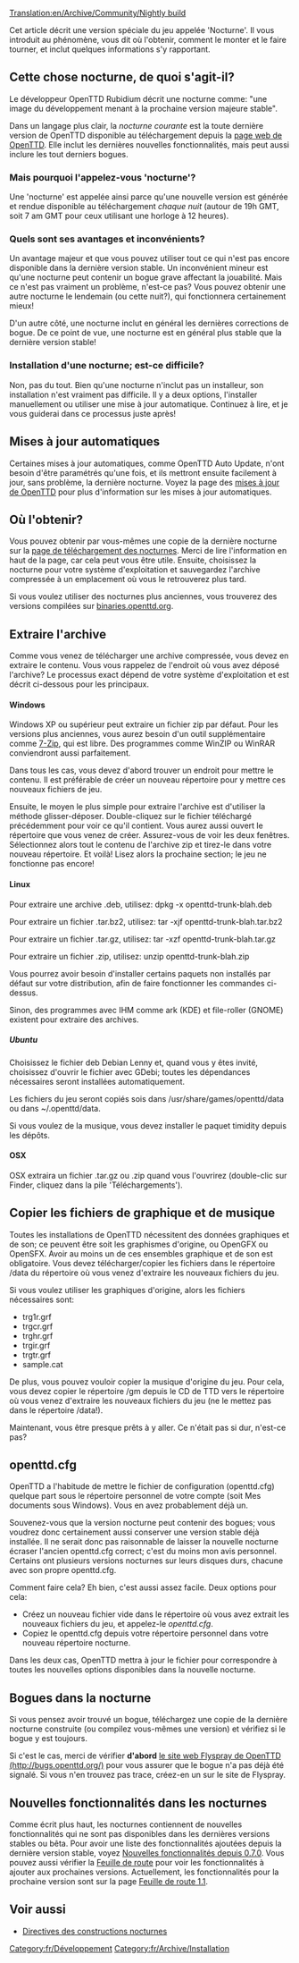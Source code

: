 [[Translation:en/Archive/Community/Nightly build]]

Cet article décrit une version spéciale du jeu appelée 'Nocturne'. Il vous introduit au phénomène, vous dit où l'obtenir, comment le monter et le faire tourner, et inclut quelques informations s'y rapportant.

== Cette chose nocturne, de quoi s'agit-il? ==
Le développeur OpenTTD Rubidium décrit une nocturne comme: "une image du développement menant à la prochaine version majeure stable".

Dans un langage plus clair, la ''nocturne courante'' est la toute dernière version de OpenTTD disponible au téléchargement depuis la [http://nightly.openttd.org/ page web de OpenTTD]. Elle inclut les dernières nouvelles fonctionnalités, mais peut aussi inclure les tout derniers bogues.

=== Mais pourquoi l'appelez-vous 'nocturne'? ===
Une 'nocturne' est appelée ainsi parce qu'une nouvelle version est générée et rendue disponible au téléchargement ''chaque nuit'' (autour de 19h GMT, soit 7 am GMT pour ceux utilisant une horloge à 12 heures).

=== Quels sont ses avantages et inconvénients? ===
Un avantage majeur et que vous pouvez utiliser tout ce qui n'est pas encore disponible dans la dernière version stable. Un inconvénient mineur est qu'une nocturne peut contenir un bogue grave affectant la jouabilité. Mais ce n'est pas vraiment un problème, n'est-ce pas? Vous pouvez obtenir une autre nocturne le lendemain (ou cette nuit?), qui fonctionnera certainement mieux!

D'un autre côté, une nocturne inclut en général les dernières corrections de bogue. De ce point de vue, une nocturne est en général plus stable que la dernière version stable!

=== Installation d'une nocturne; est-ce difficile? ===
Non, pas du tout. Bien qu'une nocturne n'inclut pas un installeur, son installation n'est vraiment pas difficile. Il y a deux options, l'installer manuellement ou utiliser une mise à jour automatique. Continuez à lire, et je vous guiderai dans ce processus juste après!

== Mises à jour automatiques ==
Certaines mises à jour automatiques, comme OpenTTD Auto Update, n'ont besoin d'être paramétrés qu'une fois, et ils mettront ensuite facilement à jour, sans problème, la dernière nocturne. Voyez la page des [[fr/Archive/Community/Mises à jour de OpenTTD|mises à jour de OpenTTD]] pour plus d'information sur les mises à jour automatiques.

== Où l'obtenir? ==
Vous pouvez obtenir par vous-mêmes une copie de la dernière nocturne sur la [http://nightly.openttd.org/ page de téléchargement des nocturnes]. Merci de lire l'information en haut de la page, car cela peut vous être utile. Ensuite, choisissez la nocturne pour votre système d'exploitation et sauvegardez l'archive compressée à un emplacement où vous le retrouverez plus tard.

Si vous voulez utiliser des nocturnes plus anciennes, vous trouverez des versions compilées sur [http://binaries.openttd.org/ binaries.openttd.org].

== Extraire l'archive ==
Comme vous venez de télécharger une archive compressée, vous devez en extraire le contenu. Vous vous rappelez de l'endroit où vous avez déposé l'archive? Le processus exact dépend de votre système d'exploitation et est décrit ci-dessous pour les principaux.

==== Windows ====
Windows XP ou supérieur peut extraire un fichier zip par défaut. Pour les versions plus anciennes, vous aurez besoin d'un outil supplémentaire comme [http://www.7-zip.org/ 7-Zip], qui est libre. Des programmes comme WinZIP ou WinRAR conviendront aussi parfaitement.

Dans tous les cas, vous devez d'abord trouver un endroit pour mettre le contenu. Il est préférable de créer un nouveau répertoire pour y mettre ces nouveaux fichiers de jeu.

Ensuite, le moyen le plus simple pour extraire l'archive est d'utiliser la méthode glisser-déposer. Double-cliquez sur le fichier téléchargé précédemment pour voir ce qu'il contient. Vous aurez aussi ouvert le répertoire que vous venez de créer. Assurez-vous de voir les deux fenêtres. Sélectionnez alors tout le contenu de l'archive zip et tirez-le dans votre nouveau répertoire. Et voilà! Lisez alors la prochaine section; le jeu ne fonctionne pas encore!

==== Linux ====

Pour extraire une archive .deb, utilisez:
dpkg -x openttd-trunk-blah.deb

Pour extraire un fichier .tar.bz2, utilisez:
tar -xjf openttd-trunk-blah.tar.bz2

Pour extraire un fichier .tar.gz, utilisez:
tar -xzf openttd-trunk-blah.tar.gz

Pour extraire un fichier .zip, utilisez:
unzip openttd-trunk-blah.zip

Vous pourrez avoir besoin d'installer certains paquets non installés par défaut sur votre distribution, afin de faire fonctionner les commandes ci-dessus.

Sinon, des programmes avec IHM comme ark (KDE) et file-roller (GNOME) existent pour extraire des archives.

===== Ubuntu =====
Choisissez le fichier deb Debian Lenny et, quand vous y êtes invité, choisissez d'ouvrir le fichier avec GDebi; toutes les dépendances nécessaires seront installées automatiquement.

Les fichiers du jeu seront copiés sois dans /usr/share/games/openttd/data ou dans ~/.openttd/data.

Si vous voulez de la musique, vous devez installer le paquet timidity depuis les dépôts.

{{fr/Note|Si GDebi de plaint de ne pas trouver une dépendance, essayez la version Etch.
Évidemment, cela devrait aussi fonctionner sur les autres systèmes basés sur Debian.}}

==== OSX ====

OSX extraira un fichier .tar.gz ou .zip quand vous l'ouvrirez (double-clic sur Finder, cliquez dans la pile 'Téléchargements').

== Copier les fichiers de graphique et de musique ==
Toutes les installations de OpenTTD nécessitent des données graphiques et de son; ce peuvent être soit les graphismes d'origine, ou OpenGFX ou OpenSFX. Avoir au moins un de ces ensembles graphique et de son est obligatoire. Vous devez télécharger/copier les fichiers dans le répertoire /data du répertoire où vous venez d'extraire les nouveaux fichiers du jeu.

Si vous voulez utiliser les graphiques d'origine, alors les fichiers nécessaires sont:
* trg1r.grf
* trgcr.grf
* trghr.grf
* trgir.grf
* trgtr.grf
* sample.cat 

De plus, vous pouvez vouloir copier la musique d'origine du jeu. Pour cela, vous devez copier le répertoire /gm depuis le CD de TTD vers le répertoire où vous venez d'extraire les nouveaux fichiers du jeu (ne le mettez pas dans le répertoire /data!).

Maintenant, vous être presque prêts à y aller. Ce n'était pas si dur, n'est-ce pas?

== openttd.cfg ==
OpenTTD a l'habitude de mettre le fichier de configuration (openttd.cfg) quelque part sous le répertoire personnel de votre compte (soit Mes documents sous Windows). Vous en avez probablement déjà un.

Souvenez-vous que la version nocturne peut contenir des bogues; vous voudrez donc certainement aussi conserver une version stable déjà installée. Il ne serait donc pas raisonnable de laisser la nouvelle nocturne écraser l'ancien openttd.cfg correct; c'est du moins mon avis personnel. Certains ont plusieurs versions nocturnes sur leurs disques durs, chacune avec son propre openttd.cfg.

Comment faire cela? Eh bien, c'est aussi assez facile. Deux options pour cela:

* Créez un nouveau fichier vide dans le répertoire où vous avez extrait les nouveaux fichiers du jeu, et appelez-le ''openttd.cfg''.
* Copiez le openttd.cfg depuis votre répertoire personnel dans votre nouveau répertoire nocturne.

Dans les deux cas, OpenTTD mettra à jour le fichier pour correspondre à toutes les nouvelles options disponibles dans la nouvelle nocturne.

==Bogues dans la nocturne==
Si vous pensez avoir trouvé un bogue, téléchargez une copie de la dernière nocturne construite (ou compilez vous-mêmes une version) et vérifiez si le bogue y est toujours.

Si c'est le cas, merci de vérifier '''d'abord''' [http://bugs.openttd.org/ le site web Flyspray de OpenTTD (http://bugs.openttd.org/)] pour vous assurer que le bogue n'a pas déjà été signalé. Si vous n'en trouvez pas trace, créez-en un sur le site de Flyspray.

== Nouvelles fonctionnalités dans les nocturnes ==
Comme écrit plus haut, les nocturnes contiennent de nouvelles  fonctionnalités qui ne sont pas disponibles dans les dernières versions stables ou bêta. Pour avoir une liste des fonctionnalités ajoutées depuis la dernière version stable, voyez [[fr/Archive/Lists/Nouvelles fonctionnalités depuis 0.7.0|Nouvelles fonctionnalités depuis 0.7.0]]. Vous pouvez aussi vérifier la [[fr/Archive/Lists/Feuille de route|Feuille de route]] pour voir les fonctionnalités à ajouter aux prochaines versions. Actuellement, les fonctionnalités pour la prochaine version sont sur la page [[fr/Archive/Lists/Feuille de route 1.1|Feuille de route 1.1]].

== Voir aussi ==
* [[fr/Directives des constructions nocturnes|Directives des constructions nocturnes]]

[[Category:fr/Développement]]
[[Category:fr/Archive/Installation]]